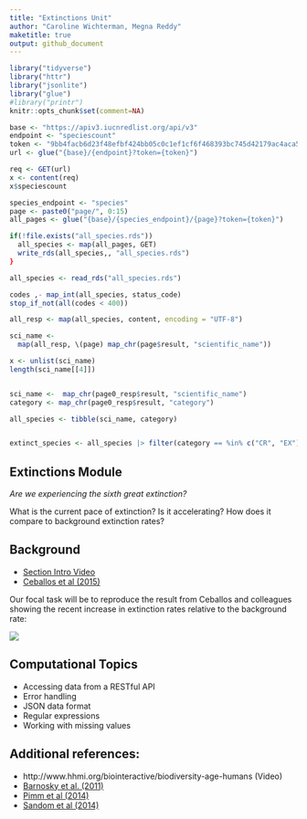 ```yaml
---
title: "Extinctions Unit"
author: "Caroline Wichterman, Megna Reddy"
maketitle: true
output: github_document
---
```




```r
library("tidyverse")
library("httr")
library("jsonlite")
library("glue")
#library("printr")
knitr::opts_chunk$set(comment=NA)
```

```r
base <- "https://apiv3.iucnredlist.org/api/v3"
endpoint <- "speciescount"
token <- "9bb4facb6d23f48efbf424bb05c0c1ef1cf6f468393bc745d42179ac4aca5fee"
url <- glue("{base}/{endpoint}?token={token}")

req <- GET(url)
x <- content(req)
x$speciescount
```

```r
species_endpoint <- "species"
page <- paste0("page/", 0:15)
all_pages <- glue("{base}/{species_endpoint}/{page}?token={token}")
```

```r
if(!file.exists("all_species.rds"))
  all_species <- map(all_pages, GET)
  write_rds(all_species,, "all_species.rds")
}
```

```r
all_species <- read_rds("all_species.rds")
```

```r
codes ,- map_int(all_species, status_code)
stop_if_not(all(codes < 400))
```

```r
all_resp <- map(all_species, content, encoding = "UTF-8")
```

```r
sci_name <-
  map(all_resp, \(page) map_chr(page$result, "scientific_name"))

x <- unlist(sci_name)
length(sci_name[[4]])
```

```r
```

```r
sci_name <-  map_chr(page0_resp$result, "scientific_name")
category <- map_chr(page0_resp$result, "category")

all_species <- tibble(sci_name, category)



```

```r
extinct_species <- all_species |> filter(category == %in% c("CR", "EX"))
```




## Extinctions Module

_Are we experiencing the sixth great extinction?_  

What is the current pace of extinction? Is it accelerating? How does it compare to background extinction rates?

## Background

- [Section Intro Video](https://youtu.be/QsH6ytm89GI)
- [Ceballos et al (2015)](http://doi.org/10.1126/sciadv.1400253)

Our focal task will be to reproduce the result from Ceballos and colleagues showing the recent increase in extinction rates relative to the background rate:

![](https://espm-157.carlboettiger.info/img/extinctions.jpg)


## Computational Topics

- Accessing data from a RESTful API
- Error handling
- JSON data format
- Regular expressions
- Working with missing values

## Additional references:

- http://www.hhmi.org/biointeractive/biodiversity-age-humans (Video)
- [Barnosky et al. (2011)](http://doi.org/10.1038/nature09678)
- [Pimm et al (2014)](http://doi.org/10.1126/science.1246752)
- [Sandom et al (2014)](http://dx.doi.org/10.1098/rspb.2013.3254)




